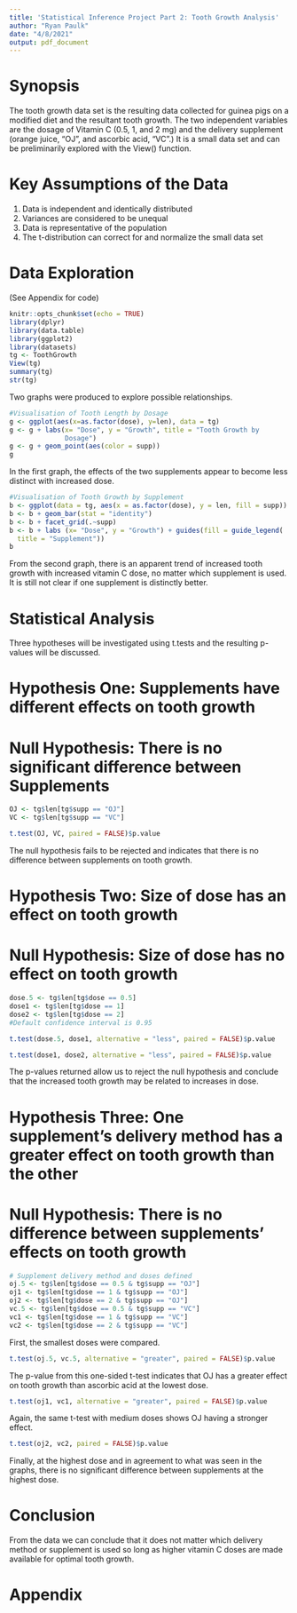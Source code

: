 ```yaml
---
title: 'Statistical Inference Project Part 2: Tooth Growth Analysis'
author: "Ryan Paulk"
date: "4/8/2021"
output: pdf_document
---
```

# Synopsis

The tooth growth data set is the resulting data collected for guinea pigs on a
modified diet and the resultant tooth growth. The two independent variables are the
dosage of Vitamin C (0.5, 1, and 2 mg) and the delivery supplement (orange juice,
"OJ", and ascorbic acid, "VC".) It is a small data set and can be preliminarily
explored with the View() function.

# Key Assumptions of the Data
1. Data is independent and identically distributed
2. Variances are considered to be unequal
3. Data is representative of the population
4. The t-distribution can correct for and normalize the small data set

# Data Exploration
(See Appendix for code)
```r
knitr::opts_chunk$set(echo = TRUE)
library(dplyr)
library(data.table)
library(ggplot2)
library(datasets)
tg <- ToothGrowth
View(tg)
summary(tg)
str(tg)
```
Two graphs were produced to explore possible relationships.

```r
#Visualisation of Tooth Length by Dosage
g <- ggplot(aes(x=as.factor(dose), y=len), data = tg)
g <- g + labs(x= "Dose", y = "Growth", title = "Tooth Growth by
              Dosage")
g <- g + geom_point(aes(color = supp))
g
```

In the first graph, the effects of the two supplements appear to become less 
distinct with increased dose.

```r
#Visualisation of Tooth Growth by Supplement
b <- ggplot(data = tg, aes(x = as.factor(dose), y = len, fill = supp))
b <- b + geom_bar(stat = "identity")
b <- b + facet_grid(.~supp)
b <- b + labs (x= "Dose", y = "Growth") + guides(fill = guide_legend(
  title = "Supplement"))
b
```

From the second graph, there is an apparent trend of increased tooth growth
with increased vitamin C dose, no matter which supplement is used.
It is still not clear if one supplement is distinctly better.

# Statistical Analysis

Three hypotheses will be investigated using t.tests and the resulting p-values
will be discussed.

# Hypothesis One: Supplements have different effects on tooth growth
# Null Hypothesis: There is no significant difference between Supplements

```r
OJ <- tg$len[tg$supp == "OJ"]
VC <- tg$len[tg$supp == "VC"]
```
```r
t.test(OJ, VC, paired = FALSE)$p.value

```
The null hypothesis fails to be rejected and indicates that there is no 
difference between supplements on tooth growth.

# Hypothesis Two: Size of dose has an effect on tooth growth
# Null Hypothesis: Size of dose has no effect on tooth growth
```r
dose.5 <- tg$len[tg$dose == 0.5]
dose1 <- tg$len[tg$dose == 1]
dose2 <- tg$len[tg$dose == 2]
#Default confidence interval is 0.95
```
```r
t.test(dose.5, dose1, alternative = "less", paired = FALSE)$p.value
```
```r
t.test(dose1, dose2, alternative = "less", paired = FALSE)$p.value
```
The p-values returned allow us to reject the null hypothesis and conclude that 
the increased tooth growth may be related to increases in dose.


# Hypothesis Three: One supplement's delivery method has a greater effect on tooth growth than the other
# Null Hypothesis: There is no difference between supplements' effects on tooth growth

```r
# Supplement delivery method and doses defined
oj.5 <- tg$len[tg$dose == 0.5 & tg$supp == "OJ"]
oj1 <- tg$len[tg$dose == 1 & tg$supp == "OJ"]
oj2 <- tg$len[tg$dose == 2 & tg$supp == "OJ"]
vc.5 <- tg$len[tg$dose == 0.5 & tg$supp == "VC"]
vc1 <- tg$len[tg$dose == 1 & tg$supp == "VC"]
vc2 <- tg$len[tg$dose == 2 & tg$supp == "VC"]
```
First, the smallest doses were compared.
```r
t.test(oj.5, vc.5, alternative = "greater", paired = FALSE)$p.value
```
The p-value from this one-sided t-test indicates that OJ has a greater effect
on tooth growth than ascorbic acid at the lowest dose.

```r
t.test(oj1, vc1, alternative = "greater", paired = FALSE)$p.value
```
Again, the same t-test with medium doses shows OJ having a stronger effect.

```r
t.test(oj2, vc2, paired = FALSE)$p.value
```
Finally, at the highest dose and in agreement to what was seen in the graphs,
there is no significant difference between supplements at the highest dose.

# Conclusion

From the data we can conclude that it does not matter which delivery method or 
supplement is used so long as higher vitamin C doses are  made available for 
optimal tooth growth.

\pagebreak

# Appendix
```r
```
```r
```
```r
```
```r
```
```r
```
```r
```

